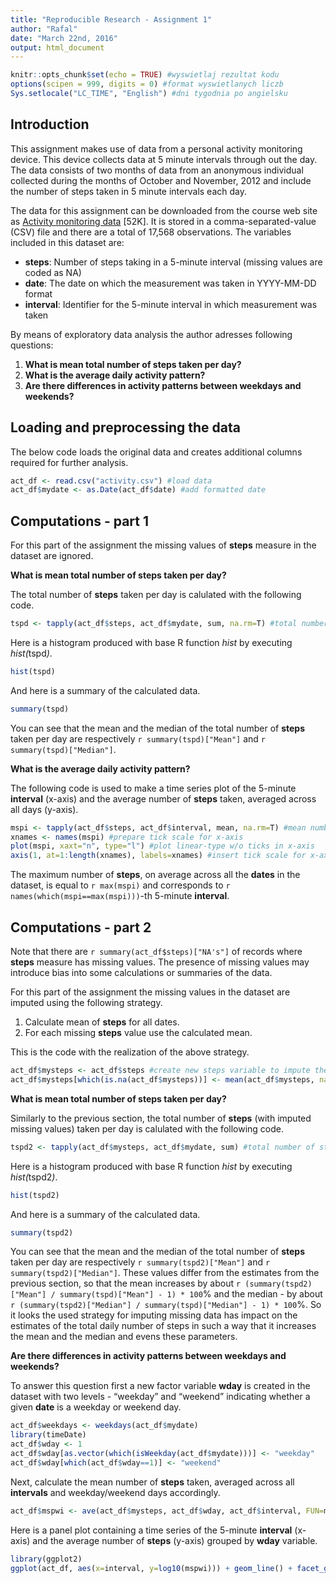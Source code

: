 ```yaml
---
title: "Reproducible Research - Assignment 1"
author: "Rafal"
date: "March 22nd, 2016"
output: html_document
---
```


```r
knitr::opts_chunk$set(echo = TRUE) #wyswietlaj rezultat kodu
options(scipen = 999, digits = 0) #format wyswietlanych liczb
Sys.setlocale("LC_TIME", "English") #dni tygodnia po angielsku
```

## Introduction

This assignment makes use of data from a personal activity monitoring device. This device collects data at 5 minute intervals through out the day. The data consists of two months of data from an anonymous individual collected during the months of October and November, 2012 and include the number of steps taken in 5 minute intervals each day.

The data for this assignment can be downloaded from the course web site as [Activity monitoring data][1] [52K]. It is stored in a comma-separated-value (CSV) file and there are a total of 17,568 observations.
The variables included in this dataset are:

* **steps**: Number of steps taking in a 5-minute interval (missing values are coded as NA)
* **date**: The date on which the measurement was taken in YYYY-MM-DD format
* **interval**: Identifier for the 5-minute interval in which measurement was taken

By means of exploratory data analysis the author adresses following questions:

1. **What is mean total number of steps taken per day?**
2. **What is the average daily activity pattern?**
3. **Are there differences in activity patterns between weekdays and weekends?**

## Loading and preprocessing the data

The below code loads the original data and creates additional columns required for further analysis.
```r
act_df <- read.csv("activity.csv") #load data
act_df$mydate <- as.Date(act_df$date) #add formatted date
```

## Computations - part 1

For this part of the assignment the missing values of **steps** measure in the dataset are ignored.

**What is mean total number of steps taken per day?**

The total number of **steps** taken per day is calulated with the following code.
```r
tspd <- tapply(act_df$steps, act_df$mydate, sum, na.rm=T) #total number of steps taken per day
```

Here is a histogram produced with base R function *hist* by executing *hist(*tspd*)*.
```r
hist(tspd)
```

And here is a summary of the calculated data.
```r
summary(tspd)
```

You can see that the mean and the median of the total number of **steps** taken per day are respectively `r summary(tspd)["Mean"]` and `r summary(tspd)["Median"]`.

**What is the average daily activity pattern?**

The following code is used to make a time series plot of the 5-minute **interval** (x-axis) and the average number of **steps** taken, averaged across all days (y-axis).

```r
mspi <- tapply(act_df$steps, act_df$interval, mean, na.rm=T) #mean number of steps per interval
xnames <- names(mspi) #prepare tick scale for x-axis
plot(mspi, xaxt="n", type="l") #plot linear-type w/o ticks in x-axis
axis(1, at=1:length(xnames), labels=xnames) #insert tick scale for x-axis
```

The maximum number of **steps**, on average across all the **dates** in the dataset, is equal to `r max(mspi)` and corresponds to `r names(which(mspi==max(mspi)))`-th 5-minute **interval**.

## Computations - part 2

Note that there are `r summary(act_df$steps)["NA's"]` of records where **steps** measure has missing values. The presence of missing values may introduce bias into some calculations or summaries of the data. 

For this part of the assignment the missing values in the dataset are imputed using the following strategy.

<!--
1. Express a **date** as a weekday and pair it with an **interval** as a separate weekday-interval variable.
2. Calculate mean of **steps** per weekday-interval.
3. For each weekday-interval with missing **steps** use the calculated mean for this weekday-interval.
This is the code with the realization of the above strategy.
```r
act_df$mysteps <- act_df$steps #create new steps variable to impute the missing values
act_df$weekdays <- weekdays(act_df$mydate) #transform date to weekday
act_df$wdi <- paste0(act_df$weekdays, ".", act_df$interval) #concatenate weekday with interval
act_df$mysteps[which(is.na(act_df$mysteps))] <- mean(act_df$mysteps, na.rm=T) #impute the missing values
```
-->

1. Calculate mean of **steps** for all dates.
2. For each missing **steps** value use the calculated mean.

This is the code with the realization of the above strategy.
```r
act_df$mysteps <- act_df$steps #create new steps variable to impute the missing values
act_df$mysteps[which(is.na(act_df$mysteps))] <- mean(act_df$mysteps, na.rm=T) #impute the missing values
```

**What is mean total number of steps taken per day?**

Similarly to the previous section, the total number of **steps** (with imputed missing values) taken per day is calulated with the following code.
```r
tspd2 <- tapply(act_df$mysteps, act_df$mydate, sum) #total number of steps taken per day
```

Here is a histogram produced with base R function *hist* by executing *hist(*tspd2*)*.
```r
hist(tspd2)
```

And here is a summary of the calculated data.
```r
summary(tspd2)
```

You can see that the mean and the median of the total number of **steps** taken per day are respectively `r summary(tspd2)["Mean"]` and `r summary(tspd2)["Median"]`. These values differ from the estimates from the previous section, so that the mean increases by about `r (summary(tspd2)["Mean"] / summary(tspd)["Mean"] - 1) * 100`% and the median - by about `r (summary(tspd2)["Median"] / summary(tspd)["Median"] - 1) * 100`%. So it looks the used strategy for imputing missing data has impact on the estimates of the total daily number of steps in such a way that it increases the mean and the median and evens these parameters.

**Are there differences in activity patterns between weekdays and weekends?**

To answer this question first a new factor variable **wday** is created in the dataset with two levels - "weekday" and "weekend" indicating whether a given **date** is a weekday or weekend day.
```r
act_df$weekdays <- weekdays(act_df$mydate)
library(timeDate)
act_df$wday <- 1
act_df$wday[as.vector(which(isWeekday(act_df$mydate)))] <- "weekday"
act_df$wday[which(act_df$wday==1)] <- "weekend"
```

Next, calculate the mean number of **steps** taken, averaged across all **intervals** and weekday/weekend days accordingly.
```r
act_df$mspwi <- ave(act_df$mysteps, act_df$wday, act_df$interval, FUN=mean)
```

Here is a panel plot containing a time series of the 5-minute **interval** (x-axis) and the average number of **steps** (y-axis) grouped by **wday** variable.
```r
library(ggplot2)
ggplot(act_df, aes(x=interval, y=log10(mspwi))) + geom_line() + facet_grid(wday~.)
```

[1]: https://d396qusza40orc.cloudfront.net/repdata%2Fdata%2Factivity.zip
